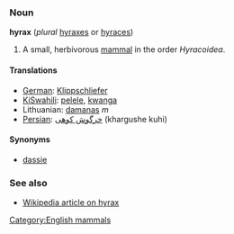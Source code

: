 ===Noun===
'''hyrax''' (''plural'' [[hyraxes]] or [[hyraces]])

# A small, herbivorous [[mammal]] in the order ''Hyracoidea''.

====Translations====

*[[German]]: [[Klippschliefer]]
*[[KiSwahili]]: [[pelele]], [[kwanga]]
*Lithuanian: [[damanas]] ''m''
*[[Persian]]: [[خرگوش كوهی]] (khargushe kuhi)

====Synonyms====
*[[dassie]]

===See also===
*[[w:hyrax|Wikipedia article on hyrax]]

[[Category:English mammals]]